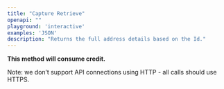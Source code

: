 ```yaml
---
title: "Capture Retrieve"
openapi: ""
playground: 'interactive'
examples: 'JSON'
description: "Returns the full address details based on the Id."
---
```


**This method will consume credit.**

Note: we don’t support API connections using HTTP - all calls should use HTTPS.